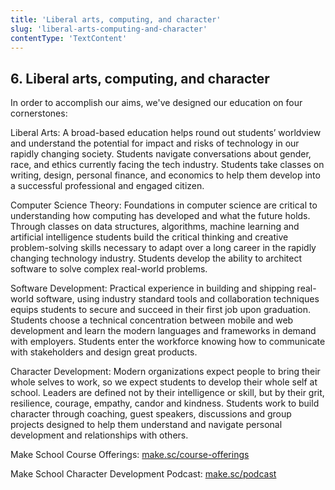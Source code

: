 ```yaml
---
title: 'Liberal arts, computing, and character'
slug: 'liberal-arts-computing-and-character'
contentType: 'TextContent'
---
```


## 6. Liberal arts, computing, and character

In order to accomplish our aims, we've designed our education on four cornerstones:

Liberal Arts: A broad-based education helps round out students’ worldview and understand the
potential for impact and risks of technology in our rapidly changing society. Students navigate
conversations about gender, race, and ethics currently facing the tech industry. Students take
classes on writing, design, personal finance, and economics to help them develop into a successful
professional and engaged citizen.

Computer Science Theory: Foundations in computer science are critical to understanding how computing
has developed and what the future holds. Through classes on data structures, algorithms, machine
learning and artificial intelligence students build the critical thinking and creative
problem-solving skills necessary to adapt over a long career in the rapidly changing technology
industry. Students develop the ability to architect software to solve complex real-world problems.

Software Development: Practical experience in building and shipping real-world software, using
industry standard tools and collaboration techniques equips students to secure and succeed in their
first job upon graduation. Students choose a technical concentration between mobile and web
development and learn the modern languages and frameworks in demand with employers. Students enter
the workforce knowing how to communicate with stakeholders and design great products.

Character Development: Modern organizations expect people to bring their whole selves to work, so we
expect students to develop their whole self at school. Leaders are defined not by their intelligence
or skill, but by their grit, resilience, courage, empathy, candor and kindness. Students work to
build character through coaching, guest speakers, discussions and group projects designed to help
them understand and navigate personal development and relationships with others.

Make School Course Offerings: [make.sc/course-offerings](https://make.sc/course-offerings)

Make School Character Development Podcast: [make.sc/podcast](https://make.sc/podcast)
